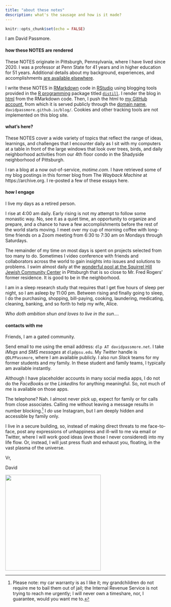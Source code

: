 ```yaml
---
title: "about these notes"
description: what's the sausage and how is it made?
---
```


```r
knitr::opts_chunk$set(echo = FALSE)
```

I am David Passmore.

#### how these NOTES are rendered

These NOTES originate in Pittsburgh, Pennsylvania, where I have lived since 2020. I was a professor at Penn State for 41 years and in higher education for 51 years. Additional details about my background, experiences, and accomplishments <a href="https://davidpassmore.net" title="Passmore bio" target="_blank">are available elsewhere</a>.

I write these NOTES in <a href="https://rmarkdown.rstudio.com/" target="_blank" title="RMarkdown">RMarkdown</a> code in <a href="https://www.rstudio.com/" target="_blank" title="RStudio">RStudio</a> using blogging tools provided in the <a href="https://www.r-project.org/" target="_blank" title="R">R programming</a> package titled <a href="https://cran.r-project.org/web/packages/distill/index.html" target="_blank" title="distill package">`distill`</a>. I render the blog in <a href="https://en.wikipedia.org/wiki/HTML" target="_blank" title="html in Wikipedia">html</a> from the RMarkdown code. Then, I push the html to <a href="https://github.com/davidpassmore" target="_blank" title="Passmore GitHub account">my GitHub account</a>, from which it is served publicly through the <a href="https://en.wikipedia.org/wiki/Domain_name" target="_blank" title="domain name in Wikipedia">domain name</a>, `davidpassmore.github.io/blog/`. Cookies and other tracking tools are not implemented on this blog site.

#### what's here?

These NOTES cover a wide variety of topics that reflect the range of ideas, learnings, and challenges that I encounter daily as I sit with my computers at a table in front of the large windows that look over trees, birds, and daily neighborhood activities from our 4th floor condo in the Shadyside neighborhood of Pittsburgh.

I ran a blog at a now out-of-service, *motime.com*. I have retrieved some of my blog postings in this former blog from The *Wayback Machine* at https://archive.org. I re-posted a few of these essays here.  

#### how I engage

I live my days as a retired person.

I rise at 4:00 am daily. Early rising is not my attempt to follow some monastic way. No, see it as a quiet time, an opportunity to organize and prepare, and a chance to have a few accomplishments before the rest of the world starts moving. I meet over my cup of morning coffee with long-time friends on a Zoom meeting from 6:30 to 7:30 am on Mondays through Saturdays.

The remainder of my time on most days is spent on projects selected from too many to do. Sometimes I video conference with friends and collaborators across the world to gain insights into issues and solutions to problems. I swim almost daily at the [wonderful pool at the Squirrel Hill Jewish Community Center](https://jccpgh.org/sports/aquatics/squirrel-hill/) in Pittsburgh that is so close to Mr. Fred Rogers' former residence. It is good to be in the neighborhood.

I am in a sleep research study that requires that I get five hours of sleep per night, so I am asleep by 11:00 pm. Between rising and finally going to sleep, I do the purchasing, shopping, bill-paying, cooking, laundering, medicating, cleaning, banking, and so forth to help my wife, Alice.

*Who doth ambition shun and loves to live in the sun....*

#### contacts with me

Friends, I am a gated community.

Send email to me using the email address: `dlp AT davidpassmore.net`. I take *iMsgs* and *SMS messages* at `dlp@psu.edu`. My *Twitter* handle is `@DLPPassmore`, where I am available publicly. I also run *Slack* teams for my former students and my family. In these student and family teams, I typically am available instantly.

Although I have placeholder accounts in many social media apps, I do not do the *FaceBook*s or the *LinkedIn*s for anything meaningful. So, not much of me is available on those apps.

The telephone? Nah. I almost never pick up, expect for family or for calls from close associates. Calling me without leaving a message results in number blocking.[^1] I *do* use Instagram, but I am deeply hidden and accessible by family only.

[^1]: Please note: my car warranty is as I like it; my grandchildren do not require me to bail them out of jail; the Internal Revenue Service is not trying to reach me urgently; I will never own a timeshare, nor, I guarantee, would you want me to.

I live in a secure building, so, instead of making direct threats to me face-to-face, post any expressions of unhappiness and ill-will to me via email or Twitter, where I will work good ideas (eve those I never considered) into my life flow. Or, instead, I will just press flush and exhaust you, floating, in the vast plasma of the universe.

Vr,

David

![](dlp_signature.jpg){width="300"}
